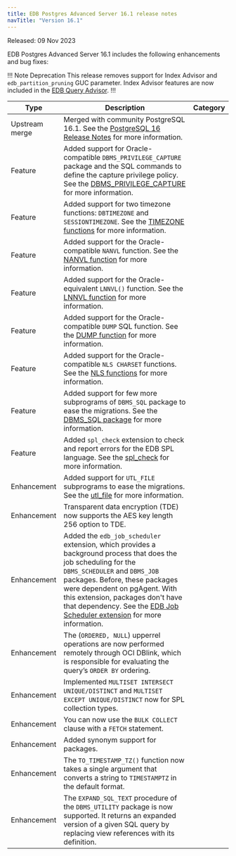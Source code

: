 ```yaml
---
title: EDB Postgres Advanced Server 16.1 release notes
navTitle: "Version 16.1"
---
```


Released: 09 Nov 2023

EDB Postgres Advanced Server 16.1 includes the following enhancements and bug fixes:

!!! Note Deprecation
This release removes support for Index Advisor and `edb_partition_pruning` GUC parameter.
Index Advisor features are now included in the [EDB Query Advisor](/pg_extensions/query_advisor/).
!!!

|      Type      |                                                                                                                                                                                 Description                                                                                                                                                                                 | Category |
| -------------- | --------------------------------------------------------------------------------------------------------------------------------------------------------------------------------------------------------------------------------------------------------------------------------------------------------------------------------------------------------------------------- | -------- |
| Upstream merge | Merged with community PostgreSQL 16.1. See the [PostgreSQL 16 Release Notes](https://www.postgresql.org/docs/16/release-16-1.html) for more information.                                                                                                                                                                                                                   |          |
| Feature        | Added support for Oracle-compatible `DBMS_PRIVILEGE_CAPTURE` package and the SQL commands to define the capture privilege policy. See the [DBMS_PRIVILEGE_CAPTURE](../reference/oracle_compatibility_reference/epas_compat_bip_guide/03_built-in_packages/10_dbms_privilege_capture/) for more information.                                                                 |          |
| Feature        | Added support for two timezone functions: `DBTIMEZONE` and `SESSIONTIMEZONE`. See the [TIMEZONE functions](../reference/sql_reference/03_functions_and_operators/08_date_time_functions_and_operators/#timezone-functions) for more information.                                                                                                                              |          |
| Feature        | Added support for the Oracle-compatible `NANVL` function. See the [NANVL function](../reference/sql_reference/03_functions_and_operators/10_conditional_expressions/#nanvl) for more information.                                                                                                                                                                           |          |
| Feature        | Added support for the Oracle-equivalent `LNNVL()` function. See the [LNNVL function](../reference/sql_reference/03_functions_and_operators/10_conditional_expressions/#lnnvl) for more information.                                                                                                                                                                         |          |
| Feature        | Added support for the Oracle-compatible `DUMP` SQL function. See the [DUMP function](../reference/sql_reference/03_functions_and_operators/dump_function/) for more information.                                                                                                                                                                                            |          |
| Feature        | Added support for the Oracle-compatible `NLS CHARSET` functions. See the [NLS functions](../reference/sql_reference/03_functions_and_operators/04_string_functions_and_operators/) for more information.                                                                                                                                                                    |          |
| Feature        | Added support for few more subprograms of `DBMS_SQL` package to ease the migrations. See the [DBMS_SQL package](../reference/oracle_compatibility_reference/epas_compat_bip_guide/03_built-in_packages/17_dbms_sql/) for more information.                                                                                                                                  |          |
| Feature        | Added `spl_check` extension to check and report errors for the EDB SPL language. See the [spl_check](/pg_extensions/spl_check/) for more information.                                                                                                                                                                                                                  |          |
| Enhancement    | Added support for `UTL_FILE` subprograms to ease the migrations. See the [utl_file](../reference/oracle_compatibility_reference/epas_compat_bip_guide/03_built-in_packages/20_utl_file.mdx) for more information.                                                                                                                                                           |          |
| Enhancement    | Transparent data encryption (TDE) now supports the AES key length 256 option to TDE.                                                                                                                                                                                                                                                                                        |          |
| Enhancement    | Added the `edb_job_scheduler` extension, which provides a background process that does the job scheduling for the `DBMS_SCHEDULER` and `DBMS_JOB` packages. Before, these packages were dependent on pgAgent. With this extension, packages don't have that dependency. See the [EDB Job Scheduler extension](/pg_extensions/edb_job_scheduler/) for more information. |          |
| Enhancement    | The (`ORDERED, NULL`) upperrel operations are now performed remotely through OCI DBlink, which is responsible for evaluating the query’s `ORDER BY` ordering.                                                                                                                                                                                                               |          |
| Enhancement    | Implemented `MULTISET INTERSECT UNIQUE/DISTINCT` and `MULTISET EXCEPT UNIQUE/DISTINCT` now for SPL collection types.                                                                                                                                                                                                                                                        |          |
| Enhancement    | You can now use the `BULK COLLECT` clause with a `FETCH` statement.                                                                                                                                                                                                                                                                                                         |          |
| Enhancement    | Added synonym support for packages.                                                                                                                                                                                                                                                                                                                                         |          |
| Enhancement    | The `TO_TIMESTAMP_TZ()` function now takes a single argument that converts a string to `TIMESTAMPTZ` in the default format.                                                                                                                                                                                                                                                 |          |
| Enhancement    | The `EXPAND_SQL_TEXT` procedure of the `DBMS_UTILITY` package is now supported. It returns an expanded version of a given SQL query by replacing view references with its definition.                                                                                                                                                                                       |          |
